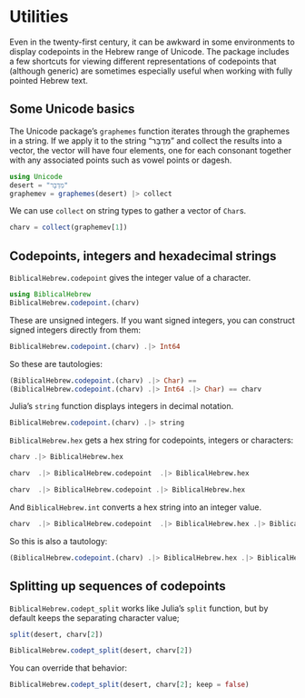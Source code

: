 # Utilities



Even in the twenty-first century, it can be awkward in some environments to display codepoints in the Hebrew range of Unicode.  The package includes a few shortcuts for viewing different representations of codepoints that (although generic) are sometimes  especially useful when working with fully pointed Hebrew text.


## Some Unicode basics

The Unicode package's `graphemes` function iterates through the graphemes in a string.  If we apply it to the string "מִדְבָּר" and collect the results into a vector, the vector will have four elements, one for each consonant together with any associated points such as vowel points or dagesh.

```julia
using Unicode
desert = "מִדְבָּר"
graphemev = graphemes(desert) |> collect
```


We can use `collect` on string types to gather a vector of `Char`s.

```julia
charv = collect(graphemev[1])
```



## Codepoints, integers and hexadecimal strings

`BiblicalHebrew.codepoint` gives the integer value of a character.

```julia
using BiblicalHebrew
BiblicalHebrew.codepoint.(charv)
```

::: {.callout-tip tite="Signed and unsigned integers"}
These are unsigned integers.  If you want signed integers, you can construct signed integers directly from them:

```julia
BiblicalHebrew.codepoint.(charv) .|> Int64
```
:::


So these are tautologies:

```julia
(BiblicalHebrew.codepoint.(charv) .|> Char) == 
(BiblicalHebrew.codepoint.(charv) .|> Int64 .|> Char) == charv
```

Julia's `string` function displays integers in decimal notation.

```julia
BiblicalHebrew.codepoint.(charv) .|> string
```


`BiblicalHebrew.hex` gets a hex string for codepoints, integers or characters:

```julia
charv .|> BiblicalHebrew.hex
```

```julia
charv  .|> BiblicalHebrew.codepoint  .|> BiblicalHebrew.hex
```


```julia
charv  .|> BiblicalHebrew.codepoint .|> BiblicalHebrew.hex
```

And `BiblicalHebrew.int` converts a hex string into an integer value.

```julia
charv  .|> BiblicalHebrew.codepoint  .|> BiblicalHebrew.hex .|> BiblicalHebrew.int
```

So this is also a tautology:

```julia
(BiblicalHebrew.codepoint.(charv) .|> BiblicalHebrew.hex .|> BiblicalHebrew.int ) == codepoint.(charv)
```


## Splitting up sequences of codepoints


`BiblicalHebrew.codept_split` works like Julia's `split` function, but by default keeps the separating character value;

```julia
split(desert, charv[2])
```

```julia
BiblicalHebrew.codept_split(desert, charv[2])
```

You can override that behavior:

```julia
BiblicalHebrew.codept_split(desert, charv[2]; keep = false)
```

